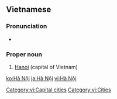 ==Vietnamese==
{{wikipedia|lang=vi}}

===Pronunciation===
* {{audio|HoChiMinh.ogg|Audio}}

===Proper noun===
{{infl|vi|proper noun}}

# [[Hanoi]] (capital of Vietnam)

[[Category:vi:Capital cities]]
[[Category:vi:Cities]]

[[ko:Hà Nội]]
[[ja:Hà Nội]]
[[vi:Hà Nội]]